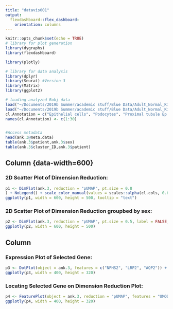 ```yaml
---
title: "datavis001"
output: 
  flexdashboard::flex_dashboard:
    orientation: columns
---
```


```r
knitr::opts_chunk$set(echo = TRUE)
# library for plot generation
library(dygraphs)
library(flexdashboard)

library(plotly)

# library for data analysis
library(dplyr)
library(Seurat) #Version 3
library(Matrix)
library(ggplot2)
```

```r
# loading analyzed Robj data
load("~/Documents/2019b Summer/academic stuff/Blue Data/Adult_Normal_Kidney_snDrop_Lake2019_NCOMM_Seuratv3.Robj")
load("~/Documents/2019b Summer/academic stuff/Blue Data/Adult_Normal_Kidney_snDrop_Lake2019_NCOMM_Cluster_Colors.Robj")
cl.Annotation = c("Epithelial cells", "Podocytes", "Proximal tubule Ep. cells (S1/S2)", "Proximal tubule Ep. cells (S2)", "PT Ep. cells - inflam. response", "PT Ep. cells - fibrinogen+ (S3)", "Proximal tubule Ep. Cells (S3)", "Decending thin limb", "Thin ascending limb", "Thin ascending limb", "Thin ascending limb", "Thick ascending limb - surgery", "Thick ascending limb", "Distal convoluted tubule", "Connecting tubule", "Collecting system - PCs (cortex)", "Collecting system - PCs - stressed", "Collecting duct - principal cells", "Collecting duct - intercalated cells", "Collecting duct - intercalated cells", "Collecting duct - intercalated cells", "Endothelial cells - glomerular cap.", "Endothelial cells - AVR", "Endothelial cells - AEA & DVR", "Endothelial cells", "Mesangial cells", "Vas. Sm. muscle cells/pericytes", "Interstitium", "Unknown - novel PT (S2) Ep. cells?", "Immune cells - macrophages")
names(cl.Annotation) <- c(1:30)


#Access metadata
head(ank.3@meta.data)
table(ank.3$patient,ank.3$sex)
table(ank.3$cluster_ID,ank.3$patient)
```

Column {data-width=600}{.tabset}
-------------------------------------

### 2D Scatter Plot of Dimension Reduction:

```r
p1 <- DimPlot(ank.3, reduction = "pUMAP", pt.size = 0.8 
) + NoLegend() + scale_color_manual(values = scales::alpha(cl.cols, 0.6), name = "ident") + aes(text = paste0("Cluster: ", ident, "\n", cl.Annotation[ident]))
ggplotly(p1, width = 600, height = 500, tooltip = "text")
```

### 2D Scatter Plot of Dimension Reduction groupbed by sex:
```r
p2 <- DimPlot(ank.3, reduction = "pUMAP", pt.size = 0.5, label = FALSE, group.by = "sex") 
ggplotly(p2, width = 600, height = 500)
```

Column {data-width=400}
-------------------------------------

### Expression Plot of Selected Gene:
```r
p3 <- DotPlot(object = ank.3, features = c("NPHS2", "LRP2", "AQP2")) + RotatedAxis()
ggplotly(p3, width = 400, height = 320)
```

### Locating Selected Gene on Dimension Reduction Plot:
```r
p4 <- FeaturePlot(object = ank.3, reduction = "pUMAP", features = "UMOD")
ggplotly(p4, width = 400, height = 320)
```
